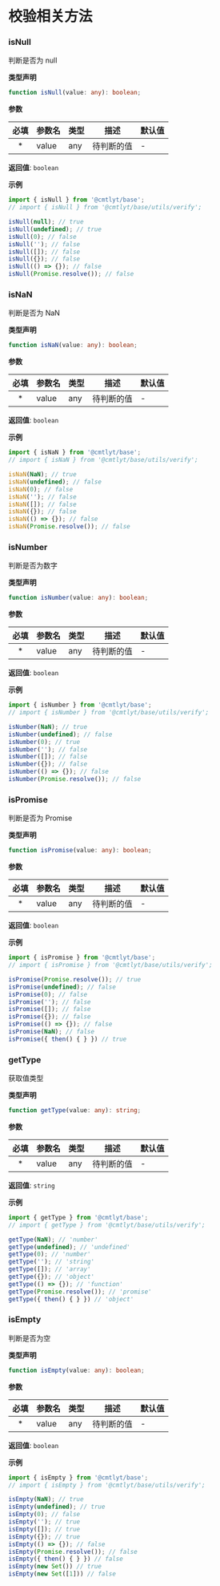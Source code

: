 # 校验相关方法

### isNull

判断是否为 null

**类型声明**

```ts
function isNull(value: any): boolean;
```

**参数**

| 必填 | 参数名 | 类型 | 描述 | 默认值 |
| :-: | --- | --- | --- | --- |
| * | value | any | 待判断的值 | - |

**返回值**: `boolean`

**示例**

```ts
import { isNull } from '@cmtlyt/base';
// import { isNull } from '@cmtlyt/base/utils/verify';

isNull(null); // true
isNull(undefined); // true
isNull(0); // false
isNull(''); // false
isNull([]); // false
isNull({}); // false
isNull(() => {}); // false
isNull(Promise.resolve()); // false
```

### isNaN

判断是否为 NaN

**类型声明**

```ts
function isNaN(value: any): boolean;
```

**参数**

| 必填 | 参数名 | 类型 | 描述 | 默认值 |
| :-: | --- | --- | --- | --- |
| * | value | any | 待判断的值 | - |

**返回值**: `boolean`

**示例**

```ts
import { isNaN } from '@cmtlyt/base';
// import { isNaN } from '@cmtlyt/base/utils/verify';

isNaN(NaN); // true
isNaN(undefined); // false
isNaN(0); // false
isNaN(''); // false
isNaN([]); // false
isNaN({}); // false
isNaN(() => {}); // false
isNaN(Promise.resolve()); // false
```

### isNumber

判断是否为数字

**类型声明**

```ts
function isNumber(value: any): boolean;
```

**参数**

| 必填 | 参数名 | 类型 | 描述 | 默认值 |
| :-: | --- | --- | --- | --- |
| * | value | any | 待判断的值 | - |

**返回值**: `boolean`

**示例**

```ts
import { isNumber } from '@cmtlyt/base';
// import { isNumber } from '@cmtlyt/base/utils/verify';

isNumber(NaN); // true
isNumber(undefined); // false
isNumber(0); // true
isNumber(''); // false
isNumber([]); // false
isNumber({}); // false
isNumber(() => {}); // false
isNumber(Promise.resolve()); // false
```

### isPromise

判断是否为 Promise

**类型声明**

```ts
function isPromise(value: any): boolean;
```

**参数**

| 必填 | 参数名 | 类型 | 描述 | 默认值 |
| :-: | --- | --- | --- | --- |
| * | value | any | 待判断的值 | - |

**返回值**: `boolean`

**示例**

```ts
import { isPromise } from '@cmtlyt/base';
// import { isPromise } from '@cmtlyt/base/utils/verify';

isPromise(Promise.resolve()); // true
isPromise(undefined); // false
isPromise(0); // false
isPromise(''); // false
isPromise([]); // false
isPromise({}); // false
isPromise(() => {}); // false
isPromise(NaN); // false
isPromise({ then() { } }) // true
```

### getType

获取值类型

**类型声明**

```ts
function getType(value: any): string;
```

**参数**

| 必填 | 参数名 | 类型 | 描述 | 默认值 |
| :-: | --- | --- | --- | --- |
| * | value | any | 待判断的值 | - |

**返回值**: `string`

**示例**

```ts
import { getType } from '@cmtlyt/base';
// import { getType } from '@cmtlyt/base/utils/verify';

getType(NaN); // 'number'
getType(undefined); // 'undefined'
getType(0); // 'number'
getType(''); // 'string'
getType([]); // 'array'
getType({}); // 'object'
getType(() => {}); // 'function'
getType(Promise.resolve()); // 'promise'
getType({ then() { } }) // 'object'
```

### isEmpty

判断是否为空

**类型声明**

```ts
function isEmpty(value: any): boolean;
```

**参数**

| 必填 | 参数名 | 类型 | 描述 | 默认值 |
| :-: | --- | --- | --- | --- |
| * | value | any | 待判断的值 | - |

**返回值**: `boolean`

**示例**

```ts
import { isEmpty } from '@cmtlyt/base';
// import { isEmpty } from '@cmtlyt/base/utils/verify';

isEmpty(NaN); // true
isEmpty(undefined); // true
isEmpty(0); // false
isEmpty(''); // true
isEmpty([]); // true
isEmpty({}); // true
isEmpty(() => {}); // false
isEmpty(Promise.resolve()); // false
isEmpty({ then() { } }) // false
isEmpty(new Set()) // true
isEmpty(new Set([1])) // false
```
